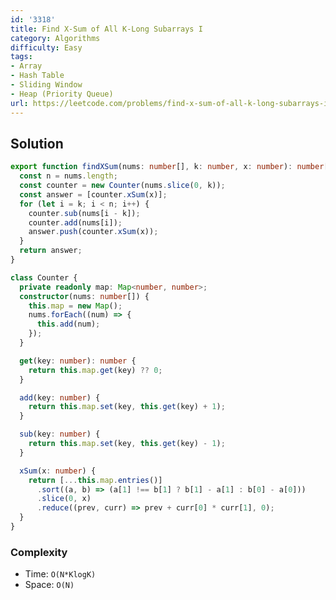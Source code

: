 ```yaml
---
id: '3318'
title: Find X-Sum of All K-Long Subarrays I
category: Algorithms
difficulty: Easy
tags:
- Array
- Hash Table
- Sliding Window
- Heap (Priority Queue)
url: https://leetcode.com/problems/find-x-sum-of-all-k-long-subarrays-i
---
```


## Solution

```typescript filename="solution.ts" copy
export function findXSum(nums: number[], k: number, x: number): number[] {
  const n = nums.length;
  const counter = new Counter(nums.slice(0, k));
  const answer = [counter.xSum(x)];
  for (let i = k; i < n; i++) {
    counter.sub(nums[i - k]);
    counter.add(nums[i]);
    answer.push(counter.xSum(x));
  }
  return answer;
}

class Counter {
  private readonly map: Map<number, number>;
  constructor(nums: number[]) {
    this.map = new Map();
    nums.forEach((num) => {
      this.add(num);
    });
  }

  get(key: number): number {
    return this.map.get(key) ?? 0;
  }

  add(key: number) {
    return this.map.set(key, this.get(key) + 1);
  }

  sub(key: number) {
    return this.map.set(key, this.get(key) - 1);
  }

  xSum(x: number) {
    return [...this.map.entries()]
      .sort((a, b) => (a[1] !== b[1] ? b[1] - a[1] : b[0] - a[0]))
      .slice(0, x)
      .reduce((prev, curr) => prev + curr[0] * curr[1], 0);
  }
}
```

### Complexity

- Time: `O(N*KlogK)`
- Space: `O(N)`

